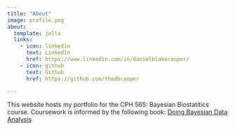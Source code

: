 ```yaml
---
title: "About"
image: profile.png
about:
  template: jolla
  links:
    - icon: linkedin
      text: LinkedIn
      href: https://www.linkedin.com/in/danielblakecooper/
    - icon: github
      text: Github
      href: https://github.com/thedbcooper

---
```


This website hosts my portfolio for the CPH 565: Bayesian Biostatitics course. Coursework is informed by the following book: [Doing Bayesian Data Analysis](https://sites.google.com/site/doingbayesiandataanalysis/home?authuser=0)
